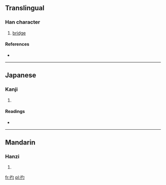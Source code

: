 ==Translingual==

===Han character===
{{Han char|rn=60|rad=彳|as=03|sn=6|four=2722<sub>0</sub>|canj=竹人心戈 (HOPI)}}

# [[bridge]]

====References====
* {{Han ref|kx=0365.060|dkj=10043|dj=0684.270|hdz=20814.040|uh=5F74|ud=24436|bh=C9DF|bd=51679}}

----

==Japanese==

===Kanji===
{{ja-kanji|grade=|rs=彳03}}

# {{defn|lang=ja|sort=彳03}}

====Readings====
* {{ja-readings|on=[[しゃく]] (shaku), [[てき]] (teki), [[ちゃく]] (chaku), [[はく]] (haku), [[ばく]] (baku)|kun=[[まるきばし]] (marukibashi)}}

----

==Mandarin==

===Hanzi===
{{cmn-hanzi|pin=[[zhuó]] ([[zhuo2]])|wg=cho<sup>2</sup>}}

# {{defn|lang=cmn|sort=彳03}}

[[fr:彴]]
[[pl:彴]]